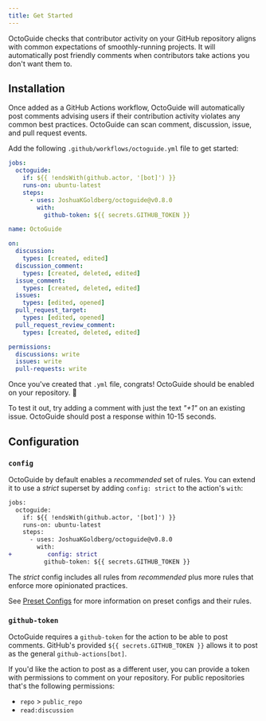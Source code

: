 ```yaml
---
title: Get Started
---
```


OctoGuide checks that contributor activity on your GitHub repository aligns with common expectations of smoothly-running projects.
It will automatically post friendly comments when contributors take actions you don't want them to.

## Installation

Once added as a GitHub Actions workflow, OctoGuide will automatically post comments advising users if their contribution activity violates any common best practices.
OctoGuide can scan comment, discussion, issue, and pull request events.

Add the following `.github/workflows/octoguide.yml` file to get started:

```yml title=".github/workflows/octoguide.yml"
jobs:
  octoguide:
    if: ${{ !endsWith(github.actor, '[bot]') }}
    runs-on: ubuntu-latest
    steps:
      - uses: JoshuaKGoldberg/octoguide@v0.8.0
        with:
          github-token: ${{ secrets.GITHUB_TOKEN }}

name: OctoGuide

on:
  discussion:
    types: [created, edited]
  discussion_comment:
    types: [created, deleted, edited]
  issue_comment:
    types: [created, deleted, edited]
  issues:
    types: [edited, opened]
  pull_request_target:
    types: [edited, opened]
  pull_request_review_comment:
    types: [created, deleted, edited]

permissions:
  discussions: write
  issues: write
  pull-requests: write
```

Once you've created that `.yml` file, congrats!
OctoGuide should be enabled on your repository.
👏

To test it out, try adding a comment with just the text _"+1"_ on an existing issue.
OctoGuide should post a response within 10-15 seconds.

## Configuration

### `config`

OctoGuide by default enables a _recommended_ set of rules.
You can extend it to use a _strict_ superset by adding `config: strict` to the action's `with`:

```diff lang="yml" title=".github/workflows/octoguide.yml"
jobs:
  octoguide:
    if: ${{ !endsWith(github.actor, '[bot]') }}
    runs-on: ubuntu-latest
    steps:
      - uses: JoshuaKGoldberg/octoguide@v0.8.0
        with:
+          config: strict
          github-token: ${{ secrets.GITHUB_TOKEN }}
```

The _strict_ config includes all rules from _recommended_ plus more rules that enforce more opinionated practices.

See [Preset Configs](./configs) for more information on preset configs and their rules.

### `github-token`

OctoGuide requires a `github-token` for the action to be able to post comments.
GitHub's provided `${{ secrets.GITHUB_TOKEN }}` allows it to post as the general `github-actions[bot]`.

If you'd like the action to post as a different user, you can provide a token with permissions to comment on your repository.
For public repositories that's the following permissions:

- `repo` > `public_repo`
- `read:discussion`
